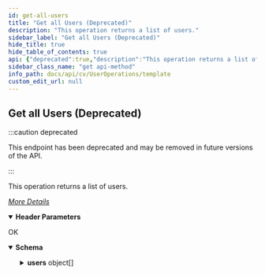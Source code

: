 ```yaml
---
id: get-all-users
title: "Get all Users (Deprecated)"
description: "This operation returns a list of users."
sidebar_label: "Get all Users (Deprecated)"
hide_title: true
hide_table_of_contents: true
api: {"deprecated":true,"description":"This operation returns a list of users.\n\n[_More Details_](http://documentation.commvault.com/commvault/v11/article?p=features/rest_api/operations/get_user.htm)\n","operationId":"Get all Users","parameters":[{"description":"","in":"header","name":"Authtoken","required":true,"schema":{"example":"{{TOKEN}}","type":"string"}}],"tags":["User Operations"],"responses":{"200":{"description":"OK","content":{"application/json":{"schema":{"type":"object","properties":{"users":{"type":"array","items":{"type":"object","properties":{"removeOtherActiveSessions":{"type":"boolean"},"associatedUserGroupsOperationType":{"type":"integer"},"idleTime":{"type":"integer"},"lastLogIntime":{"type":"integer"},"associatedExternalUserGroupsOperationType":{"type":"integer"},"loggedInMode":{"type":"integer"},"userEntity":{"type":"object","properties":{"userGUID":{"type":"string"},"userName":{"type":"string"},"userId":{"type":"integer"}}}}}}},"x-examples":{"Example 1":{"users":[{"removeOtherActiveSessions":true,"associatedUserGroupsOperationType":2,"idleTime":3583,"lastLogIntime":0,"associatedExternalUserGroupsOperationType":2,"loggedInMode":3,"userEntity":{"userGUID":"AB0335D1-9923-4248-8740-6C36132C857A","userName":"testadmin","userId":1}},{"removeOtherActiveSessions":true,"associatedUserGroupsOperationType":2,"idleTime":0,"lastLogIntime":0,"associatedExternalUserGroupsOperationType":2,"loggedInMode":0,"userEntity":{"userGUID":"DDB1A347-9F34-4DCD-9CA0-DF1E4F31DFF1","userName":"commvault-nj/gbuilder","userId":254}},{"removeOtherActiveSessions":true,"associatedUserGroupsOperationType":2,"idleTime":0,"lastLogIntime":0,"associatedExternalUserGroupsOperationType":2,"loggedInMode":0,"userEntity":{"userGUID":"BE302EC3-5203-4909-8574-BFBD4B9E9E7B","userName":"commvault-nj/ypolishetty","userId":255}},{"removeOtherActiveSessions":true,"associatedUserGroupsOperationType":2,"idleTime":0,"lastLogIntime":0,"associatedExternalUserGroupsOperationType":2,"loggedInMode":0,"userEntity":{"userGUID":"050E4D25-A47C-4EE6-AE19-59AE7ADFD828","userName":"viewuser","userId":282}},{"removeOtherActiveSessions":true,"associatedUserGroupsOperationType":2,"idleTime":0,"lastLogIntime":0,"associatedExternalUserGroupsOperationType":2,"loggedInMode":0,"userEntity":{"userGUID":"65D5F498-8437-4364-B91F-126E9858DDD5","userName":"commvault-nj/ddega","userId":295}},{"removeOtherActiveSessions":true,"associatedUserGroupsOperationType":2,"idleTime":1416,"lastLogIntime":0,"associatedExternalUserGroupsOperationType":2,"loggedInMode":2,"userEntity":{"userGUID":"73833189-E0FB-4BE8-8719-9E863132A3EC","userName":"test/ypolishetty","userId":321}},{"removeOtherActiveSessions":true,"associatedUserGroupsOperationType":2,"idleTime":0,"lastLogIntime":0,"associatedExternalUserGroupsOperationType":2,"loggedInMode":0,"userEntity":{"userGUID":"3AE27B30-5B3D-4C86-95E2-DCBB095F026C","userName":"test\\testuser","userId":323}},{"removeOtherActiveSessions":true,"associatedUserGroupsOperationType":2,"idleTime":0,"lastLogIntime":0,"associatedExternalUserGroupsOperationType":2,"loggedInMode":0,"userEntity":{"userGUID":"C0F80B28-804C-46FE-8C22-7ECF1F8C26F6","userName":"test/ut1","userId":359}},{"removeOtherActiveSessions":true,"associatedUserGroupsOperationType":2,"idleTime":0,"lastLogIntime":0,"associatedExternalUserGroupsOperationType":2,"loggedInMode":0,"userEntity":{"userGUID":"89AD527B-FEB6-46B0-B539-BE0E06FD5B30","userName":"test/ut2","userId":360}},{"removeOtherActiveSessions":true,"associatedUserGroupsOperationType":2,"idleTime":0,"lastLogIntime":0,"associatedExternalUserGroupsOperationType":2,"loggedInMode":0,"userEntity":{"userGUID":"76008A95-5103-4159-83EF-EED3838F3085","userName":"test\\testuser3","userId":380}},{"removeOtherActiveSessions":true,"associatedUserGroupsOperationType":2,"idleTime":0,"lastLogIntime":0,"associatedExternalUserGroupsOperationType":2,"loggedInMode":0,"userEntity":{"userGUID":"28E5D1BF-9AFE-4113-B28A-1DAE42B92E0D","userName":"test2/email","userId":384}},{"removeOtherActiveSessions":true,"associatedUserGroupsOperationType":2,"idleTime":0,"lastLogIntime":0,"associatedExternalUserGroupsOperationType":2,"loggedInMode":0,"userEntity":{"userGUID":"28E2555B-7DB9-4C97-A4F6-A2AA128788F6","userName":"testuser","userId":401}},{"removeOtherActiveSessions":true,"associatedUserGroupsOperationType":2,"idleTime":99,"lastLogIntime":0,"associatedExternalUserGroupsOperationType":2,"loggedInMode":2,"userEntity":{"userGUID":"9676467D-4194-4364-A535-012AE3FD5634","userName":"jdoe","userId":408}}]}}},"examples":{"User":{"value":{"users":[{"removeOtherActiveSessions":true,"associatedUserGroupsOperationType":2,"idleTime":3583,"lastLogIntime":0,"associatedExternalUserGroupsOperationType":2,"loggedInMode":3,"userEntity":{"userGUID":"AB0335D1-9923-4248-8740-6C36132C857A","userName":"testadmin","userId":1}},{"removeOtherActiveSessions":true,"associatedUserGroupsOperationType":2,"idleTime":0,"lastLogIntime":0,"associatedExternalUserGroupsOperationType":2,"loggedInMode":0,"userEntity":{"userGUID":"DDB1A347-9F34-4DCD-9CA0-DF1E4F31DFF1","userName":"commvault-nj/gbuilder","userId":254}},{"removeOtherActiveSessions":true,"associatedUserGroupsOperationType":2,"idleTime":0,"lastLogIntime":0,"associatedExternalUserGroupsOperationType":2,"loggedInMode":0,"userEntity":{"userGUID":"BE302EC3-5203-4909-8574-BFBD4B9E9E7B","userName":"commvault-nj/ypolishetty","userId":255}},{"removeOtherActiveSessions":true,"associatedUserGroupsOperationType":2,"idleTime":0,"lastLogIntime":0,"associatedExternalUserGroupsOperationType":2,"loggedInMode":0,"userEntity":{"userGUID":"050E4D25-A47C-4EE6-AE19-59AE7ADFD828","userName":"viewuser","userId":282}},{"removeOtherActiveSessions":true,"associatedUserGroupsOperationType":2,"idleTime":0,"lastLogIntime":0,"associatedExternalUserGroupsOperationType":2,"loggedInMode":0,"userEntity":{"userGUID":"65D5F498-8437-4364-B91F-126E9858DDD5","userName":"commvault-nj/ddega","userId":295}},{"removeOtherActiveSessions":true,"associatedUserGroupsOperationType":2,"idleTime":1416,"lastLogIntime":0,"associatedExternalUserGroupsOperationType":2,"loggedInMode":2,"userEntity":{"userGUID":"73833189-E0FB-4BE8-8719-9E863132A3EC","userName":"test/ypolishetty","userId":321}},{"removeOtherActiveSessions":true,"associatedUserGroupsOperationType":2,"idleTime":0,"lastLogIntime":0,"associatedExternalUserGroupsOperationType":2,"loggedInMode":0,"userEntity":{"userGUID":"3AE27B30-5B3D-4C86-95E2-DCBB095F026C","userName":"test\\testuser","userId":323}},{"removeOtherActiveSessions":true,"associatedUserGroupsOperationType":2,"idleTime":0,"lastLogIntime":0,"associatedExternalUserGroupsOperationType":2,"loggedInMode":0,"userEntity":{"userGUID":"C0F80B28-804C-46FE-8C22-7ECF1F8C26F6","userName":"test/ut1","userId":359}},{"removeOtherActiveSessions":true,"associatedUserGroupsOperationType":2,"idleTime":0,"lastLogIntime":0,"associatedExternalUserGroupsOperationType":2,"loggedInMode":0,"userEntity":{"userGUID":"89AD527B-FEB6-46B0-B539-BE0E06FD5B30","userName":"test/ut2","userId":360}},{"removeOtherActiveSessions":true,"associatedUserGroupsOperationType":2,"idleTime":0,"lastLogIntime":0,"associatedExternalUserGroupsOperationType":2,"loggedInMode":0,"userEntity":{"userGUID":"76008A95-5103-4159-83EF-EED3838F3085","userName":"test\\testuser3","userId":380}},{"removeOtherActiveSessions":true,"associatedUserGroupsOperationType":2,"idleTime":0,"lastLogIntime":0,"associatedExternalUserGroupsOperationType":2,"loggedInMode":0,"userEntity":{"userGUID":"28E5D1BF-9AFE-4113-B28A-1DAE42B92E0D","userName":"test2/email","userId":384}},{"removeOtherActiveSessions":true,"associatedUserGroupsOperationType":2,"idleTime":0,"lastLogIntime":0,"associatedExternalUserGroupsOperationType":2,"loggedInMode":0,"userEntity":{"userGUID":"28E2555B-7DB9-4C97-A4F6-A2AA128788F6","userName":"testuser","userId":401}},{"removeOtherActiveSessions":true,"associatedUserGroupsOperationType":2,"idleTime":99,"lastLogIntime":0,"associatedExternalUserGroupsOperationType":2,"loggedInMode":2,"userEntity":{"userGUID":"9676467D-4194-4364-A535-012AE3FD5634","userName":"jdoe","userId":408}}]}}}}}}},"method":"get","path":"/User","servers":[{"url":"http://{hostname}/webconsole/api","variables":{"hostname":{"default":"localhost","description":"Webconsole"}}}],"info":{"title":"Template","contact":{},"version":"1.0","description":"Template"},"postman":{"name":"Get all Users (Deprecated)","description":{"content":"This operation returns a list of users.\n\n[_More Details_](http://documentation.commvault.com/commvault/v11/article?p=features/rest_api/operations/get_user.htm)\n","type":"text/plain"},"url":{"path":["User"],"host":["{{baseUrl}}"],"query":[],"variable":[]},"header":[{"disabled":false,"description":{"content":"(Required) ","type":"text/plain"},"key":"Authtoken","value":""},{"key":"Accept","value":"application/json"}],"method":"GET"}}
sidebar_class_name: "get api-method"
info_path: docs/api/cv/UserOperations/template
custom_edit_url: null
---
```



## Get all Users (Deprecated)

:::caution deprecated

This endpoint has been deprecated and may be removed in future versions of the API.

:::

This operation returns a list of users.

[_More Details_](http://documentation.commvault.com/commvault/v11/article?p=features/rest_api/operations/get_user.htm)


<details style={{"marginBottom":"1rem"}} data-collapsed={false} open={true}><summary style={{}}><strong>Header Parameters</strong></summary><div><ul><ParamsItem className={"paramsItem"} param={{"description":"","in":"header","name":"Authtoken","required":true,"schema":{"example":"{{TOKEN}}","type":"string"}}}></ParamsItem></ul></div></details><div><ApiTabs><TabItem label={"200"} value={"200"}><div>

OK

</div><div><MimeTabs schemaType={"response"}><TabItem label={"application/json"} value={"application/json"}><SchemaTabs><TabItem label={"Schema"} value={"Schema"}><details style={{}} data-collapsed={false} open={true}><summary style={{"textAlign":"left"}}><strong>Schema</strong></summary><div style={{"textAlign":"left","marginLeft":"1rem"}}></div><ul style={{"marginLeft":"1rem"}}><SchemaItem collapsible={true} className={"schemaItem"}><details style={{}}><summary style={{}}><strong>users</strong><span style={{"opacity":"0.6"}}> object[]</span></summary><div style={{"marginLeft":"1rem"}}><SchemaItem collapsible={false} name={"removeOtherActiveSessions"} required={false} deprecated={undefined} schemaDescription={undefined} schemaName={"boolean"} qualifierMessage={undefined} defaultValue={undefined}></SchemaItem><SchemaItem collapsible={false} name={"associatedUserGroupsOperationType"} required={false} deprecated={undefined} schemaDescription={undefined} schemaName={"integer"} qualifierMessage={undefined} defaultValue={undefined}></SchemaItem><SchemaItem collapsible={false} name={"idleTime"} required={false} deprecated={undefined} schemaDescription={undefined} schemaName={"integer"} qualifierMessage={undefined} defaultValue={undefined}></SchemaItem><SchemaItem collapsible={false} name={"lastLogIntime"} required={false} deprecated={undefined} schemaDescription={undefined} schemaName={"integer"} qualifierMessage={undefined} defaultValue={undefined}></SchemaItem><SchemaItem collapsible={false} name={"associatedExternalUserGroupsOperationType"} required={false} deprecated={undefined} schemaDescription={undefined} schemaName={"integer"} qualifierMessage={undefined} defaultValue={undefined}></SchemaItem><SchemaItem collapsible={false} name={"loggedInMode"} required={false} deprecated={undefined} schemaDescription={undefined} schemaName={"integer"} qualifierMessage={undefined} defaultValue={undefined}></SchemaItem><SchemaItem collapsible={true} className={"schemaItem"}><details style={{}}><summary style={{}}><strong>userEntity</strong><span style={{"opacity":"0.6"}}> object</span></summary><div style={{"marginLeft":"1rem"}}><SchemaItem collapsible={false} name={"userGUID"} required={false} deprecated={undefined} schemaDescription={undefined} schemaName={"string"} qualifierMessage={undefined} defaultValue={undefined}></SchemaItem><SchemaItem collapsible={false} name={"userName"} required={false} deprecated={undefined} schemaDescription={undefined} schemaName={"string"} qualifierMessage={undefined} defaultValue={undefined}></SchemaItem><SchemaItem collapsible={false} name={"userId"} required={false} deprecated={undefined} schemaDescription={undefined} schemaName={"integer"} qualifierMessage={undefined} defaultValue={undefined}></SchemaItem></div></details></SchemaItem></div></details></SchemaItem></ul></details></TabItem><TabItem label={"Example (from schema)"} value={"Example (from schema)"}><ResponseSamples responseExample={"{\n  \"users\": [\n    {\n      \"removeOtherActiveSessions\": true,\n      \"associatedUserGroupsOperationType\": 0,\n      \"idleTime\": 0,\n      \"lastLogIntime\": 0,\n      \"associatedExternalUserGroupsOperationType\": 0,\n      \"loggedInMode\": 0,\n      \"userEntity\": {\n        \"userGUID\": \"string\",\n        \"userName\": \"string\",\n        \"userId\": 0\n      }\n    }\n  ]\n}"} language={"json"}></ResponseSamples></TabItem><TabItem label={" User"} value={" User"}><ResponseSamples responseExample={"{\n  \"users\": [\n    {\n      \"removeOtherActiveSessions\": true,\n      \"associatedUserGroupsOperationType\": 2,\n      \"idleTime\": 3583,\n      \"lastLogIntime\": 0,\n      \"associatedExternalUserGroupsOperationType\": 2,\n      \"loggedInMode\": 3,\n      \"userEntity\": {\n        \"userGUID\": \"AB0335D1-9923-4248-8740-6C36132C857A\",\n        \"userName\": \"testadmin\",\n        \"userId\": 1\n      }\n    },\n    {\n      \"removeOtherActiveSessions\": true,\n      \"associatedUserGroupsOperationType\": 2,\n      \"idleTime\": 0,\n      \"lastLogIntime\": 0,\n      \"associatedExternalUserGroupsOperationType\": 2,\n      \"loggedInMode\": 0,\n      \"userEntity\": {\n        \"userGUID\": \"DDB1A347-9F34-4DCD-9CA0-DF1E4F31DFF1\",\n        \"userName\": \"commvault-nj/gbuilder\",\n        \"userId\": 254\n      }\n    },\n    {\n      \"removeOtherActiveSessions\": true,\n      \"associatedUserGroupsOperationType\": 2,\n      \"idleTime\": 0,\n      \"lastLogIntime\": 0,\n      \"associatedExternalUserGroupsOperationType\": 2,\n      \"loggedInMode\": 0,\n      \"userEntity\": {\n        \"userGUID\": \"BE302EC3-5203-4909-8574-BFBD4B9E9E7B\",\n        \"userName\": \"commvault-nj/ypolishetty\",\n        \"userId\": 255\n      }\n    },\n    {\n      \"removeOtherActiveSessions\": true,\n      \"associatedUserGroupsOperationType\": 2,\n      \"idleTime\": 0,\n      \"lastLogIntime\": 0,\n      \"associatedExternalUserGroupsOperationType\": 2,\n      \"loggedInMode\": 0,\n      \"userEntity\": {\n        \"userGUID\": \"050E4D25-A47C-4EE6-AE19-59AE7ADFD828\",\n        \"userName\": \"viewuser\",\n        \"userId\": 282\n      }\n    },\n    {\n      \"removeOtherActiveSessions\": true,\n      \"associatedUserGroupsOperationType\": 2,\n      \"idleTime\": 0,\n      \"lastLogIntime\": 0,\n      \"associatedExternalUserGroupsOperationType\": 2,\n      \"loggedInMode\": 0,\n      \"userEntity\": {\n        \"userGUID\": \"65D5F498-8437-4364-B91F-126E9858DDD5\",\n        \"userName\": \"commvault-nj/ddega\",\n        \"userId\": 295\n      }\n    },\n    {\n      \"removeOtherActiveSessions\": true,\n      \"associatedUserGroupsOperationType\": 2,\n      \"idleTime\": 1416,\n      \"lastLogIntime\": 0,\n      \"associatedExternalUserGroupsOperationType\": 2,\n      \"loggedInMode\": 2,\n      \"userEntity\": {\n        \"userGUID\": \"73833189-E0FB-4BE8-8719-9E863132A3EC\",\n        \"userName\": \"test/ypolishetty\",\n        \"userId\": 321\n      }\n    },\n    {\n      \"removeOtherActiveSessions\": true,\n      \"associatedUserGroupsOperationType\": 2,\n      \"idleTime\": 0,\n      \"lastLogIntime\": 0,\n      \"associatedExternalUserGroupsOperationType\": 2,\n      \"loggedInMode\": 0,\n      \"userEntity\": {\n        \"userGUID\": \"3AE27B30-5B3D-4C86-95E2-DCBB095F026C\",\n        \"userName\": \"test\\\\testuser\",\n        \"userId\": 323\n      }\n    },\n    {\n      \"removeOtherActiveSessions\": true,\n      \"associatedUserGroupsOperationType\": 2,\n      \"idleTime\": 0,\n      \"lastLogIntime\": 0,\n      \"associatedExternalUserGroupsOperationType\": 2,\n      \"loggedInMode\": 0,\n      \"userEntity\": {\n        \"userGUID\": \"C0F80B28-804C-46FE-8C22-7ECF1F8C26F6\",\n        \"userName\": \"test/ut1\",\n        \"userId\": 359\n      }\n    },\n    {\n      \"removeOtherActiveSessions\": true,\n      \"associatedUserGroupsOperationType\": 2,\n      \"idleTime\": 0,\n      \"lastLogIntime\": 0,\n      \"associatedExternalUserGroupsOperationType\": 2,\n      \"loggedInMode\": 0,\n      \"userEntity\": {\n        \"userGUID\": \"89AD527B-FEB6-46B0-B539-BE0E06FD5B30\",\n        \"userName\": \"test/ut2\",\n        \"userId\": 360\n      }\n    },\n    {\n      \"removeOtherActiveSessions\": true,\n      \"associatedUserGroupsOperationType\": 2,\n      \"idleTime\": 0,\n      \"lastLogIntime\": 0,\n      \"associatedExternalUserGroupsOperationType\": 2,\n      \"loggedInMode\": 0,\n      \"userEntity\": {\n        \"userGUID\": \"76008A95-5103-4159-83EF-EED3838F3085\",\n        \"userName\": \"test\\\\testuser3\",\n        \"userId\": 380\n      }\n    },\n    {\n      \"removeOtherActiveSessions\": true,\n      \"associatedUserGroupsOperationType\": 2,\n      \"idleTime\": 0,\n      \"lastLogIntime\": 0,\n      \"associatedExternalUserGroupsOperationType\": 2,\n      \"loggedInMode\": 0,\n      \"userEntity\": {\n        \"userGUID\": \"28E5D1BF-9AFE-4113-B28A-1DAE42B92E0D\",\n        \"userName\": \"test2/email\",\n        \"userId\": 384\n      }\n    },\n    {\n      \"removeOtherActiveSessions\": true,\n      \"associatedUserGroupsOperationType\": 2,\n      \"idleTime\": 0,\n      \"lastLogIntime\": 0,\n      \"associatedExternalUserGroupsOperationType\": 2,\n      \"loggedInMode\": 0,\n      \"userEntity\": {\n        \"userGUID\": \"28E2555B-7DB9-4C97-A4F6-A2AA128788F6\",\n        \"userName\": \"testuser\",\n        \"userId\": 401\n      }\n    },\n    {\n      \"removeOtherActiveSessions\": true,\n      \"associatedUserGroupsOperationType\": 2,\n      \"idleTime\": 99,\n      \"lastLogIntime\": 0,\n      \"associatedExternalUserGroupsOperationType\": 2,\n      \"loggedInMode\": 2,\n      \"userEntity\": {\n        \"userGUID\": \"9676467D-4194-4364-A535-012AE3FD5634\",\n        \"userName\": \"jdoe\",\n        \"userId\": 408\n      }\n    }\n  ]\n}"} language={"json"}></ResponseSamples></TabItem></SchemaTabs></TabItem></MimeTabs></div></TabItem></ApiTabs></div>
      